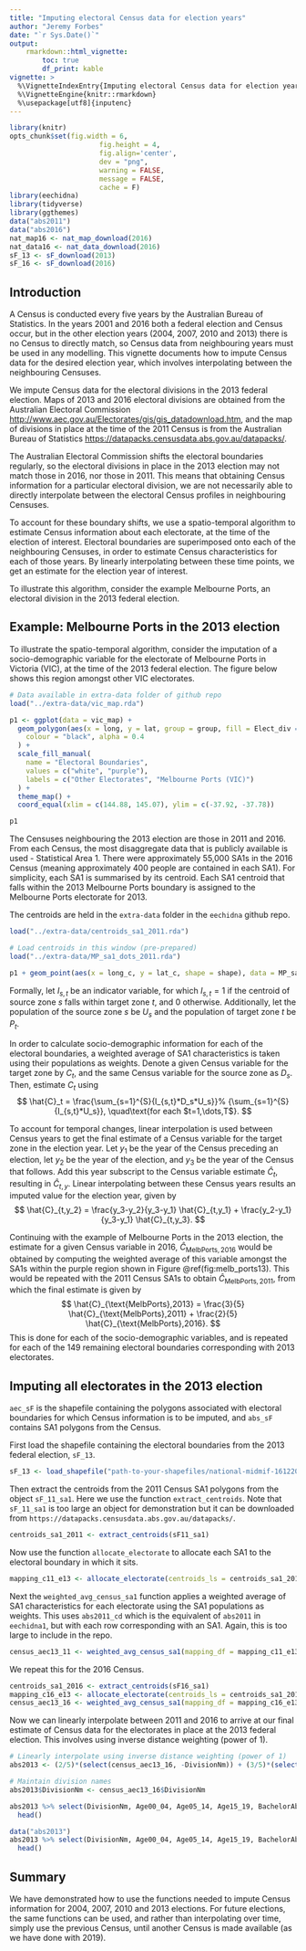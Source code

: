 ```yaml
---
title: "Imputing electoral Census data for election years"
author: "Jeremy Forbes"
date: "`r Sys.Date()`"
output: 
    rmarkdown::html_vignette:
        toc: true
        df_print: kable
vignette: >
  %\VignetteIndexEntry{Imputing electoral Census data for election years}
  %\VignetteEngine{knitr::rmarkdown}
  %\usepackage[utf8]{inputenc}
---
```


```r
library(knitr)
opts_chunk$set(fig.width = 6,
                      fig.height = 4,
                      fig.align='center',
                      dev = "png",
                      warning = FALSE,
                      message = FALSE,
                      cache = F)
library(eechidna)
library(tidyverse)
library(ggthemes)
data("abs2011")
data("abs2016")
nat_map16 <- nat_map_download(2016)
nat_data16 <- nat_data_download(2016)
sF_13 <- sF_download(2013)
sF_16 <- sF_download(2016)

```

## Introduction

A Census is conducted every five years by the Australian Bureau of Statistics. In the years 2001 and 2016 both a federal election and Census occur, but in the other election years (2004, 2007, 2010 and 2013) there is no Census to directly match, so Census data from neighbouring years must be used in any modelling. This vignette documents how to impute Census data for the desired election year, which involves interpolating between the neighbouring Censuses.

We impute Census data for the electoral divisions in the 2013 federal election. Maps of 2013 and 2016 electoral divisions are obtained from the Australian Electoral Commission [http://www.aec.gov.au/Electorates/gis/gis_datadownload.htm](http://www.aec.gov.au/Electorates/gis/gis_datadownload.htm), and the map of divisions in place at the time of the 2011 Census is from the Australian Bureau of Statistics [https://datapacks.censusdata.abs.gov.au/datapacks/](https://datapacks.censusdata.abs.gov.au/datapacks/).

The Australian Electoral Commission shifts the electoral boundaries regularly, so the electoral divisions in place in the 2013 election may not match those in 2016, nor those in 2011. This means that obtaining Census information for a particular electoral division, we are not necessarily able to directly interpolate between the electoral Census profiles in neighbouring Censuses. 

To account for these boundary shifts, we use a spatio-temporal algorithm to estimate Census information about each electorate, at the time of the election of interest. Electoral boundaries are superimposed onto each of the neighbouring Censuses, in order to estimate Census characteristics for each of those years. By linearly interpolating between these time points, we get an estimate for the election year of interest. 

To illustrate this algorithm, consider the example Melbourne Ports, an electoral division in the 2013 federal election.

## Example: Melbourne Ports in the 2013 election

To illustrate the spatio-temporal algorithm, consider the imputation of a socio-demographic variable for the electorate of Melbourne Ports in Victoria (VIC), at the time of the 2013 federal election. The figure below shows this region amongst other VIC electorates.

```r
# Data available in extra-data folder of github repo
load("../extra-data/vic_map.rda")

p1 <- ggplot(data = vic_map) +
  geom_polygon(aes(x = long, y = lat, group = group, fill = Elect_div == "Melbourne Ports"),
    colour = "black", alpha = 0.4
  ) +
  scale_fill_manual(
    name = "Electoral Boundaries",
    values = c("white", "purple"),
    labels = c("Other Electorates", "Melbourne Ports (VIC)")
  ) +
  theme_map() +
  coord_equal(xlim = c(144.88, 145.07), ylim = c(-37.92, -37.78))

p1
```

The Censuses neighbouring the 2013 election are those in 2011 and 2016. From each Census, the most disaggregate data that is publicly available is used - Statistical Area 1. There were approximately 55,000 SA1s in the 2016 Census (meaning approximately 400 people are contained in each SA1). For simplicity, each SA1 is summarised by its centroid. Each SA1 centroid that falls within the 2013 Melbourne Ports boundary is assigned to the Melbourne Ports electorate for 2013.

The centroids are held in the `extra-data` folder in the `eechidna` github repo.

```r
load("../extra-data/centroids_sa1_2011.rda")
```

```r
# Load centroids in this window (pre-prepared)
load("../extra-data/MP_sa1_dots_2011.rda")

p1 + geom_point(aes(x = long_c, y = lat_c, shape = shape), data = MP_sa1_dots_2011 %>% mutate(shape = "1"), colour = "grey25", size = 1.3) + scale_shape_manual(name = "Statistical Area 1", values = 3, labels = "Centroids")
```

Formally, let $I_{s,t}$ be an indicator variable, for which $I_{s,t} = 1$ if the centroid of source zone $s$ falls within target zone $t$, and $0$ otherwise. Additionally, let the population of the source zone $s$ be $U_s$ and the population of target zone $t$ be $P_{t}$.

In order to calculate socio-demographic information for each of the electoral boundaries, a weighted average of SA1 characteristics is taken using their populations as weights. Denote a given Census variable for the target zone by $C_t$, and the same Census variable for the source zone as $D_s$. Then, estimate $C_t$ using
$$
  \hat{C}_t = \frac{\sum_{s=1}^{S}{I_{s,t}*D_s*U_s}}%
  {\sum_{s=1}^{S}{I_{s,t}*U_s}},
  \quad\text{for each $t=1,\dots,T$}.
$$

To account for temporal changes, linear interpolation is used between Census years to get the final estimate of a Census variable for the target zone in the election year. Let $y_1$ be the year of the Census preceding an election, let $y_2$ be the year of the election, and $y_3$ be the year of the Census that follows. Add this year subscript to the Census variable estimate $\hat{C}_t$, resulting in $\hat{C}_{t,y}$. Linear interpolating between these Census years results an imputed value for the election year, given by
$$
  \hat{C}_{t,y_2} = \frac{y_3-y_2}{y_3-y_1} \hat{C}_{t,y_1} +
    \frac{y_2-y_1}{y_3-y_1} \hat{C}_{t,y_3}.
$$

Continuing with the example of Melbourne Ports in the 2013 election, the estimate for a given Census variable in 2016, $\hat{C}_{\text{MelbPorts}, 2016}$ would be obtained by computing the weighted average of this variable amongst the SA1s within the purple region shown in Figure \@ref(fig:melb_ports13). This would be repeated with the 2011 Census SA1s to obtain $\hat{C}_{\text{MelbPorts}, 2011}$, from which the final estimate is given by
$$
  \hat{C}_{\text{MelbPorts},2013}
    = \frac{3}{5} \hat{C}_{\text{MelbPorts},2011} + \frac{2}{5} \hat{C}_{\text{MelbPorts},2016}.
$$
This is done for each of the socio-demographic variables, and is repeated for each of the 149 remaining electoral boundaries corresponding with 2013 electorates.

## Imputing all electorates in the 2013 election

`aec_sF` is the shapefile containing the polygons associated with electoral boundaries for which Census information is to be imputed, and `abs_sF` contains SA1 polygons from the Census. 

First load the shapefile containing the electoral boundaries from the 2013 federal election, `sF_13`. 

```r
sF_13 <- load_shapefile("path-to-your-shapefiles/national-midmif-16122011/COM20111216_ELB.MIF")
```

Then extract the centroids from the 2011 Census SA1 polygons from the object `sF_11_sa1`. Here we use the function `extract_centroids`. Note that `sF_11_sa1` is too large an object for demonstration but it can be downloaded from `https://datapacks.censusdata.abs.gov.au/datapacks/`.

```r
centroids_sa1_2011 <- extract_centroids(sF11_sa1)
```

Now use the function `allocate_electorate` to allocate each SA1 to the electoral boundary in which it sits.

```r
mapping_c11_e13 <- allocate_electorate(centroids_ls = centroids_sa1_2011, electorates_sf = sF_13, census_year = "2011", election_year = "2013")
```

Next the `weighted_avg_census_sa1` function applies a weighted average of SA1 characteristics for each electorate using the SA1 populations as weights. This uses `abs2011_cd` which is the equivalent of `abs2011` in `eechidna1`, but with each row corresponding with an SA1. Again, this is too large to include in the repo.

```r
census_aec13_11 <- weighted_avg_census_sa1(mapping_df = mapping_c11_e13, abs_df = abs2011_cd)
```

We repeat this for the 2016 Census.

```r
centroids_sa1_2016 <- extract_centroids(sF16_sa1)
mapping_c16_e13 <- allocate_electorate(centroids_ls = centroids_sa1_2016, electorates_sf = sF_13, census_year = "2016", election_year = "2013")
census_aec13_16 <- weighted_avg_census_sa1(mapping_df = mapping_c16_e13, abs_df = abs2016_cd)
```

Now we can linearly interpolate between 2011 and 2016 to arrive at our final estimate of Census data for the electorates in place at the 2013 federal election. This involves using inverse distance weighting (power of 1).

```r
# Linearly interpolate using inverse distance weighting (power of 1)
abs2013 <- (2/5)*(select(census_aec13_16, -DivisionNm)) + (3/5)*(select(census_aec13_11, -DivisionNm))

# Maintain division names
abs2013$DivisionNm <- census_aec13_16$DivisionNm

abs2013 %>% select(DivisionNm, Age00_04, Age05_14, Age15_19, BachelorAbv, MedianPersonalIncome, Owned, NoReligion) %>%
  head() 
```

```r
data("abs2013")
abs2013 %>% select(DivisionNm, Age00_04, Age05_14, Age15_19, BachelorAbv, MedianPersonalIncome, Owned, NoReligion) %>%
  head()
```

## Summary

We have demonstrated how to use the functions needed to impute Census information for 2004, 2007, 2010 and 2013 elections. For future elections, the same functions can be used, and rather than interpolating over time, simply use the previous Census, until another Census is made available (as we have done with 2019). 


